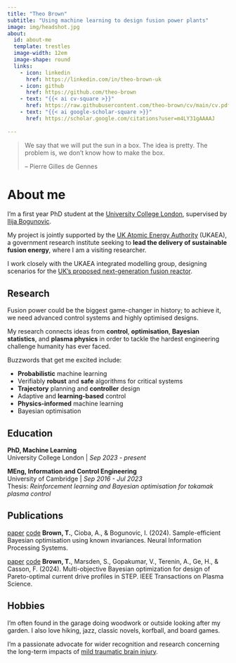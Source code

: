 ```yaml
---
title: "Theo Brown"
subtitle: "Using machine learning to design fusion power plants"
image: img/headshot.jpg
about:
  id: about-me
  template: trestles
  image-width: 12em
  image-shape: round
  links:
    - icon: linkedin
      href: https://linkedin.com/in/theo-brown-uk
    - icon: github
      href: https://github.com/theo-brown
    - text: "{{< ai cv-square >}}"
      href: https://raw.githubusercontent.com/theo-brown/cv/main/cv.pdf
    - text: "{{< ai google-scholar-square >}}"
      href: https://scholar.google.com/citations?user=m4LY31gAAAAJ
  
---
```


:::{#about-me}

> We say that we will put the sun in a box. The idea is pretty. The problem is, we don't know how to make the box.
> 
> -- Pierre Gilles de Gennes

# About me 

I'm a first year PhD student at the [University College London](https://www.ucl.ac.uk/electronic-electrical-engineering/), supervised by [Ilija Bogunovic](https://ilijabogunovic.com/).

My project is jointly supported by the [UK Atomic Energy Authority](https://www.gov.uk/government/organisations/uk-atomic-energy-authority/about) (UKAEA), a government research institute seeking to **lead the delivery of sustainable fusion energy**, where I am a visiting researcher.

I work closely with the UKAEA integrated modelling group, designing scenarios for the [UK's proposed next-generation fusion reactor](https://step.ukaea.uk/).

:::

## Research

Fusion power could be the biggest game-changer in history; to achieve it, we need advanced control systems and highly optimised designs.

My research connects ideas from **control**, **optimisation**, **Bayesian statistics**, and **plasma physics** in order to tackle the hardest engineering challenge humanity has ever faced.

Buzzwords that get me excited include:

- **Probabilistic** machine learning
- Verifiably **robust** and **safe** algorithms for critical systems
- **Trajectory** planning and **controller** design
- Adaptive and **learning-based** control
- **Physics-informed** machine learning
- Bayesian optimisation

## Education

**PhD, Machine Learning**
<br>
University College London | *Sep 2023 - present*

**MEng, Information and Control Engineering**
<br>
University of Cambridge | *Sep 2016 - Jul 2023*
<br>
Thesis: *Reinforcement learning and Bayesian optimisation for tokamak plasma control* 

## Publications

[paper](https://arxiv.org/abs/2410.16972){.btn .btn-primary .btn-sm role="button"} [code](https://github.com/theo-brown/bayesopt_with_invariances){.btn .btn-secondary .btn-sm role="button"} **Brown, T.**, Cioba, A., & Bogunovic, I. (2024). Sample-efficient Bayesian optimisation using known invariances. Neural Information Processing Systems.

[paper](https://doi.org/10.1109/TPS.2024.3382775){.btn .btn-primary .btn-sm role="button"} [code](https://github.com/theo-brown/jetto-mobo){.btn .btn-secondary .btn-sm role="button"} **Brown, T.**, Marsden, S., Gopakumar, V., Terenin, A., Ge, H., & Casson, F. (2024). Multi-objective Bayesian optimization for design of Pareto-optimal current drive profiles in STEP. IEEE Transactions on Plasma Science. 

## Hobbies

I'm often found in the garage doing woodwork or outside looking after my garden. 
I also love hiking, jazz, classic novels, korfball, and board games.

I'm a passionate advocate for wider recognition  and research concerning the long-term impacts of [mild traumatic brain injury](https://www.cam.ac.uk/research/news/almost-half-of-people-with-concussion-still-show-symptoms-of-brain-injury-six-months-later).
